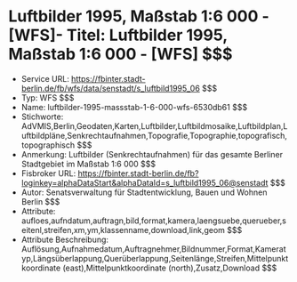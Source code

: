 # Luftbilder 1995, Maßstab 1:6 000 - [WFS]- Titel: Luftbilder 1995, Maßstab 1:6 000 - [WFS] $$$
- Service URL: https://fbinter.stadt-berlin.de/fb/wfs/data/senstadt/s_luftbild1995_06 $$$
- Typ: WFS $$$
- Name: luftbilder-1995-massstab-1-6-000-wfs-6530db61 $$$
- Stichworte: AdVMIS,Berlin,Geodaten,Karten,Luftbilder,Luftbildmosaike,Luftbildplan,Luftbildpläne,Senkrechtaufnahmen,Topografie,Topographie,topografisch,topographisch $$$
- Anmerkung: Luftbilder (Senkrechtaufnahmen) für das gesamte Berliner Stadtgebiet im Maßstab  1:6 000 $$$
- Fisbroker URL: https://fbinter.stadt-berlin.de/fb?loginkey=alphaDataStart&alphaDataId=s_luftbild1995_06@senstadt $$$
- Autor: Senatsverwaltung für Stadtentwicklung, Bauen und Wohnen Berlin $$$
- Attribute: aufloes,aufndatum,auftragn,bild,format,kamera,laengsuebe,querueber,seitenl,streifen,xm,ym,klassenname,download,link,geom $$$
- Attribute Beschreibung: Auflösung,Aufnahmedatum,Auftragnehmer,Bildnummer,Format,Kameratyp,Längsüberlappung,Querüberlappung,Seitenlänge,Streifen,Mittelpunktkoordinate (east),Mittelpunktkoordinate (north),Zusatz,Download $$$
